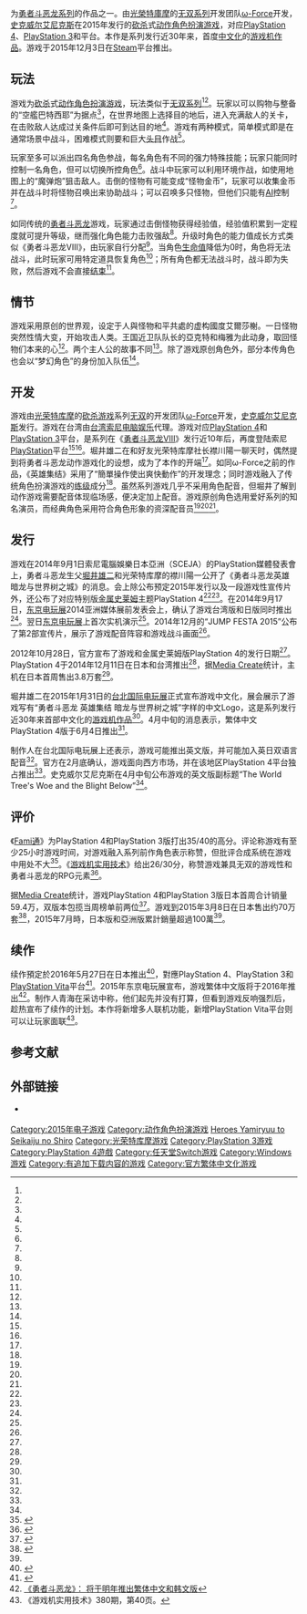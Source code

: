 {{outdated|time=2016-01-21}}
{{NoteTA
| G1 = Games
| G2 = Square Enix
| 1 = 暗 => zh-hant:闇; 暗 => zh-hk:闇; 暗 => zh-mo:闇; 暗 => zh-tw:闇;
}}
{{Infobox VG
| title = 勇者鬥惡龍 英雄集结<br />闇龍與世界樹之城
| image = Dragon Quest Heroes.png
| caption = 日版游戏封面
| japanese = ドラゴンクエストヒーローズ<br />闇竜と世界樹の城
| english = Dragon Quest Heroes: The World Tree's Woe and the Blight Below
| genre = [[动作角色扮演游戏|动作角色扮演]]
| platform = [[PlayStation_3|PlayStation 3]]、[[PlayStation_4|PlayStation 4]]、[[Microsoft_Windows|Microsoft Windows]]、[[Nintendo_Switch|Nintendo Switch]]
| developer = [[ω-Force|ω-Force]]
| publisher = {{vgrelease|WW|[[史克威尔艾尼克斯|史克威尔艾尼克斯]]}}
| distributor = {{vgrelease|TWHK|[[台灣索尼電腦娛樂|台灣索尼電腦娛樂]]}}
| director = [[堀井雄二|堀井雄二]]、庄知彦
| producer = {{spml|市村龙太郎|青海亮太|小笠原贤一}}
| designer =
| writer =
| programmer =
| composer = [[椙山浩一|椙山浩一]]
| artist = [[鳥山明|鳥山明]]
| series = [[勇者斗恶龙系列|勇者斗恶龙系列]]
| engine =
| modes = [[单人电子游戏|单人]]
| released = '''PlayStation 3'''{{Vgrelease|JP|2015年2月26日}}'''PlayStation 4'''{{Vgrelease|JP|2015年2月26日|TWHK|2015年6月4日<small>（中文版）</small>|NA|2015年10月13日|EU|2015年10月16日}}'''Microsoft Windows'''{{vgrelease|WW|2015年12月3日}}'''Nintendo Switch'''{{vgrelease|JP|2017年3月3日}}
}}

{{Vgname|勇者鬥惡龍 英雄集结 闇龍與世界樹之城|ja=ドラゴンクエストヒーローズ 闇竜と世界樹の城|en=Dragon Quest Heroes: The World Tree's Woe and the Blight Below|diff=yes}}为[[勇者斗恶龙系列|勇者斗恶龙系列]]的作品之一。由[[光榮特庫摩|光榮特庫摩]]的[[无双系列|无双系列]]开发团队[[ω-Force|ω-Force]]开发，[[史克威尔艾尼克斯|史克威尔艾尼克斯]]在2015年发行的[[砍杀游戏|砍杀]]式[[动作角色扮演游戏|动作角色扮演游戏]]，对应[[PlayStation_4|PlayStation 4]]、[[PlayStation_3|PlayStation 3]]和平台。本作是系列发行近30年来，首度[[中文化|中文化]]的[[游戏机游戏|游戏机作品]]。游戏于2015年12月3日在[[Steam|Steam]]平台推出。

== 玩法 ==
{{Quote box|玩家將……體驗《[[光榮無雙系列遊戲|無雙]]》系列特有的一騎當千爽快感，以及承襲《[[討鬼傳|討鬼傳]]》系列討伐大型魔物的戰鬥樂趣。|2014年9月1日首次公开游戏时的解说<ref name="gnn_20140901" />|width=264px|align=left}}

游戏为[[砍杀游戏|砍杀]]式[[动作角色扮演游戏|动作角色扮演游戏]]，玩法类似于[[无双系列|无双系列]]<ref name="kotaku_20141222" /><ref name="gnn_20141127"/>。玩家以可以购物与整备的“空艦巴特西耶”为据点<ref name="gnn_20150201" />，在世界地图上选择目的地后，进入充满敌人的关卡，在击败敌人达成过关条件后即可到达目的地<ref name="gnn_20141226" />。游戏有两种模式，简单模式即是在通常场景中战斗，困难模式则要和巨大[[头目_(角色类型)|头目]]作战<ref name="kotaku_20141222" />。

玩家至多可以派出四名角色参战，每名角色有不同的强力特殊技能；玩家只能同时控制一名角色，但可以切换所控角色<ref name="kotaku_20141222" />。战斗中玩家可以利用环境作战，如使用地图上的“魔弹炮”狙击敌人。击倒的怪物有可能变成“怪物金币”，玩家可以收集金币并在战斗时将怪物召唤出来协助战斗；可以召唤多只怪物，但他们只能有[[人工智能|AI]]控制<ref name="gnn_20150106" />。

如同传统的[[勇者斗恶龙|勇者斗恶龙]]游戏，玩家通过击倒怪物获得经验值，经验值积累到一定程度就可提升等级，继而强化角色能力击败强敌<ref name="gnn_20141226" />。升级时角色的能力值成长方式类似《勇者斗恶龙VIII》，由玩家自行分配<ref name="gnn_20150201" />。当角色[[生命值|生命值]]降低为0时，角色将无法战斗，此时玩家可用特定道具恢复角色<ref name="gnn_20150201" />；所有角色都无法战斗时，战斗即为失败，然后游戏不会直接[[Game_over|结束]]<ref name="gnn_20141226" />。

== 情节 ==

游戏采用原创的世界观，设定于人與怪物和平共處的虚构國度艾爾莎榭。一日怪物突然性情大变，开始攻击人类。王国近卫队队长的亞克特和梅雅为此动身，取回怪物们本来的心<ref name="official" />。两个主人公的故事不同<ref name="4gamer_20140922" />。除了游戏原创角色外，部分本传角色也会以“梦幻角色”的身份加入队伍<ref name="gnn_20150202" />。

== 开发 ==

游戏由[[光荣特库摩|光荣特库摩]]的[[砍杀游戏|砍杀游戏]]系列[[无双系列|无双]]的开发团队[[ω-Force|ω-Force]]开发，[[史克威尔艾尼克斯|史克威尔艾尼克斯]]发行。游戏在台湾由[[台湾索尼电脑娱乐|台湾索尼电脑娱乐]]代理。游戏对应[[PlayStation_4|PlayStation 4]]和[[PlayStation_3|PlayStation 3]]平台，是系列在《[[勇者斗恶龙VIII|勇者斗恶龙VIII]]》发行近10年后，再度登陆索尼[[PlayStation_(品牌)|PlayStation]]平台<ref name="gnn_20141231" /><ref name="gnn_20150201"/>。堀井雄二在和好友光荣特库摩社长襟川陽一聊天时，偶然提到将勇者斗恶龙动作游戏化的设想，成为了本作的开端<ref name="gnn_20150201" />。如同ω-Force之前的作品，《英雄集结》采用了“簡單操作使出爽快動作”的开发理念；同时游戏融入了传统角色扮演游戏的[[练级|练级]]成分<ref name="gnn_20150202" />。虽然系列游戏几乎不采用角色配音，但堀井了解到动作游戏需要配音体现临场感，便决定加上配音。游戏原创角色选用爱好系列的知名演员，而经典角色采用符合角色形象的资深配音员<ref name="gnn_20150202" /><ref name="gnn_20141127" /><ref name="gnn_20141024" />。

== 发行 ==

游戏在2014年9月1日索尼電腦娛樂日本亞洲（SCEJA）的PlayStation媒體發表會上，勇者斗恶龙生父[[堀井雄二|堀井雄二]]和光荣特库摩的襟川陽一公开了《勇者斗恶龙英雄 暗龙与世界树之城》的消息。会上除公布预定2015年发行以及一段游戏性宣传片外，还公布了对应特别版[[史莱姆_(勇者斗恶龙)|金属史莱姆]]主题PlayStation 4<ref name="gnn_20140901" /><ref name="polygon_20140901" />。在2014年9月17日，[[东京电玩展|东京电玩展]]2014亚洲媒体展前发表会上，确认了游戏台湾版和日版同时推出<ref name="gnn_20140917" />。翌日[[东京电玩展|东京电玩展]]上首次实机演示<ref name="gnn_20140918" />。2014年12月的“JUMP FESTA 2015”公布了第2部宣传片，展示了游戏配音阵容和游戏战斗画面<ref name="gnn_20141227" />。

2012年10月28日，官方宣布了游戏和金属史莱姆版PlayStation 4的发行日期<ref name="gnn_20141028" />。PlayStation 4于2014年12月11日在日本和台湾推出<ref name="gnn_20141028" />，据[[Media_Create|Media Create]]统计，主机在日本首周售出3.8万套<ref name="siliconera_20141223" />。

堀井雄二在2015年1月31日的[[台北国际电玩展|台北国际电玩展]]正式宣布游戏中文化，展会展示了游戏写有“勇者斗恶龙 英雄集结 暗龙与世界树之城”字样的中文Logo，这是系列发行近30年来首部中文化的[[游戏机游戏|游戏机作品]]<ref name="gnn_20150131" />。4月中旬的消息表示，繁体中文PlayStation 4版于6月4日推出<ref name="chtps4rel" />。

制作人在台北国际电玩展上还表示，游戏可能推出英文版，并可能加入英日双语言配音<ref name="gnn_20150202" />。官方在2月底确认，游戏面向西方市场，并在该地区PlayStation 4平台独占推出<ref name="confirmed" />。史克威尔艾尼克斯在4月中旬公布游戏的英文版副标题“The World Tree's Woe and the Blight Below”<ref name="ensubtitle" />。

== 评价 ==

《[[Fami通|Fami通]]》为PlayStation 4和PlayStation 3版打出35/40的高分。评论称游戏有至少25小时游戏时间，对游戏融入系列前作角色表示称赞，但批评合成系统在游戏中用处不大<ref>{{cite web |url=http://www.explosion.com/86480/dragon-quest-heroes-first-review-emerges-online/ |title=存档副本 |accessdate=2015-02-25 |deadurl=yes |archiveurl=https://web.archive.org/web/20150225121807/http://www.explosion.com/86480/dragon-quest-heroes-first-review-emerges-online/ |archivedate=2015-02-25 }}</ref>。《[[游戏机实用技术|游戏机实用技术]]》给出26/30分，称赞游戏兼具无双的游戏性和勇者斗恶龙的RPG元素<ref>{{cite journal|journal=游戏机实用技术|title=黄金眼|year=2015|issue=366|page=18}}</ref>。

据[[Media_Create|Media Create]]统计，游戏PlayStation 4和PlayStation 3版日本首周合计销量59.4万，双版本包揽当周榜单前两位<ref>{{Cite web|url = http://www.4gamer.net/games/117/G011794/20150304077/|title = 「ドラゴンクエストヒーローズ 闇竜と世界樹の城」が合計59万4000本のヒットとなった「ゲームソフト週間販売ランキング＋」|accessdate = 2015-03-05|date = 2015-03-04|publisher = Aetas, Inc.|language = ja|website = 4gamer.net}}</ref>。游戏到2015年3月8日在日本售出约70万套<ref>{{Cite web|url = http://www.4gamer.net/games/117/G011794/20150311091/|title = 「世界樹と不思議のダンジョン」6万5000本。「新テニスの王子様 ～Go to the top～」「Evolve」などもランクインの「週間販売ランキング＋」|accessdate = 2015-03-13|date = 2015-03-11|publisher = Aetas, Inc.|language = ja|website = 4gamer.net}}</ref>，2015年7月時，日本版和亞洲版累計銷量超過100萬<ref name="dqh2" />。

== 续作 ==
{{Outdated|章节|time=2016-01-29}}
{{main|勇者鬥惡龍 英雄集結II 雙子之王與預言的終結}}
续作{{Vgname-nb|[[勇者鬥惡龍_英雄集結II_雙子之王與預言的終結|勇者鬥惡龍 英雄集結II 雙子之王與預言的終結]]|ja=ドラゴンクエストヒーローズII 双子の王と予言の終わり}}預定於2016年5月27日在日本推出<ref>{{cite web | url = http://www.famitsu.com/news/201601/13097143.html | script-title = ja:【リリース追記】『ドラゴンクエストヒーローズII　双子の王と予言の終わり』発売日が2016年5月27日に決定【DQ30周年発表会】 | website = famitsu.com | publisher =  KADOKAWA DWANGO CORPORATION | date = 2016-01-13 | language = ja | accessdate = 2016-01-14 }}</ref>，對應PlayStation 4、PlayStation 3和[[PlayStation_Vita|PlayStation Vita]]平台<ref name="dqh2">{{Cite web |url=http://www.4gamer.net/games/999/G999903/20150728049/ |title=存档副本 |accessdate=2015-07-28 |archive-date=2018-08-26 |archive-url=https://web.archive.org/web/20180826114935/https://www.4gamer.net/games/999/G999903/20150728049/ |dead-url=no }}</ref>。2015年东京电玩展宣布，游戏繁体中文版将于2016年推出<ref>[http://games.qq.com/a/20150916/051421.htm 《勇者斗恶龙》： 将于明年推出繁体中文和韩文版]</ref>。制作人青海在采访中称，他们起先并没有打算，但看到游戏反响强烈后，趁热宣布了续作的计划。本作将新增多人联机功能，新增PlayStation Vita平台则可以让玩家面联<ref>《游戏机实用技术》380期，第40页。</ref>。

== 参考文献 ==

{{Reflist|refs=

<ref name="confirmed">{{cite web|url=http://blog.us.playstation.com/2015/02/25/dragon-quest-heroes-coming-to-ps4-in-2015/|title=Dragon Quest Heroes Coming to PS4 in 2015|work=Sony Playstation Blog|author=Dan Seto|date=2015-02-25|accessdate=2015-02-25|archive-date=2015-02-26|archive-url=https://web.archive.org/web/20150226064622/http://blog.us.playstation.com/2015/02/25/dragon-quest-heroes-coming-to-ps4-in-2015/|dead-url=no}}</ref>

<ref name="official">{{cite web|title=ストーリー|url=http://www.dragonquest.jp/heroes/story/index.html|publisher=[[Square_Enix|Square Enix]]|website=dragonquest.jp|accessdate=2015-01-03|language=ja}}</ref>

<ref name="gnn_20140901">{{cite web|author=Sam|title=《勇者鬥惡龍群雄 闇龍與世界樹之城》日本國民 RPG 無雙動作化登場！|url=http://gnn.gamer.com.tw/6/102676.html|publisher=[[巴哈姆特電玩資訊站|巴哈姆特電玩資訊站]]|accessdate=2015-01-03|date=2014-09-01}}</ref>

<ref name="polygon_20140901">{{cite web|author=Michael McWhertor|title=Dragon Quest Heroes brings the series back to PlayStation in Dynasty Warriors style|url=http://www.polygon.com/2014/9/1/6092321/dragon-quest-heroes-ps4-ps3-musou|publisher=Vox Media Inc.|website=[[Polygon|Polygon]]|accessdate=2015-01-03|language=en|date=2014-09-01}}</ref>

<ref name="gnn_20140917">{{cite web|author=RU|title=【TGS 14】【速報】《勇者鬥惡龍群雄》與日同步在台推出 引進 PS4 版特別主機|url=http://gnn.gamer.com.tw/6/103516.html|publisher=[[巴哈姆特電玩資訊站|巴哈姆特電玩資訊站]]|accessdate=2015-01-03|date=2014-09-17}}</ref>

<ref name="gnn_20140918">{{cite web|author=RU|title=【TGS 14】勇者鬥惡龍無雙！《勇者鬥惡龍群雄》首度曝光現場操作實機影片|url=http://gnn.gamer.com.tw/4/103594.html|publisher=[[巴哈姆特電玩資訊站|巴哈姆特電玩資訊站]]|accessdate=2015-01-03|date=2014-09-18}}</ref>

<ref name="4gamer_20140922">{{cite web|author=稲元徹也|title=［TGS 2014］100万体のモンスター軍が迫る！　「ドラゴンクエストヒーローズ 闇竜と世界樹の城」デモンストレーションステージをレポート|url=http://www.4gamer.net/games/272/G027221/20140922044/|publisher=Aetas, Inc.|website=4gamer.net|accessdate=2015-01-03|language=ja|date=2014-09-22}}</ref>

<ref name="gnn_20141024">{{cite web|author=4Gamer.net|title=《勇者鬥惡龍群雄》邀請演員「松坂桃李」「桐谷美玲」為男女主角獻聲配音|url=http://gnn.gamer.com.tw/8/105408.html|publisher=[[巴哈姆特電玩資訊站|巴哈姆特電玩資訊站]]|accessdate=2015-01-03|date=2014-10-24}}</ref>

<ref name="gnn_20141028">{{cite web|author=Sam|title=《勇者鬥惡龍群雄》公布聲優陣容與發售日 特製 PS4 主機年底搶先推出|url=http://gnn.gamer.com.tw/4/105584.html|publisher=[[巴哈姆特電玩資訊站|巴哈姆特電玩資訊站]]|accessdate=2015-01-03|date=2014-10-28}}</ref>

<ref name="gnn_20141127">{{cite web|author=Sam|title=《勇者鬥惡龍群雄》公布歷代角色配音陣容 眾多知名聲優參與演出|url=http://gnn.gamer.com.tw/9/107079.html|publisher=[[巴哈姆特電玩資訊站|巴哈姆特電玩資訊站]]|accessdate=2015-01-03|date=2014-11-27}}</ref>

<ref name="kotaku_20141222">{{cite web|author=Toshi Nakamura|title=Dragon Quest Heroes May be My Favorite Warriors-Style Game Ever|url=http://kotaku.com/dragon-quest-heroes-may-be-my-favorite-warriors-style-g-1673956682|publisher=[[Kotaku|Kotaku]]|accessdate=2015-01-03|language=en|date=2014-12-22}}</ref>

<ref name="siliconera_20141223">{{cite web|author=Ishaan|title=The Dragon Quest Metal Slime Edition PS4 Sold 38,000 Units In Japan|url=http://www.siliconera.com/2014/12/23/the-dragon-quest-metal-slime-edition-ps4-sold-38000-units-in-japan/|website=siliconera.com|date=2014-12-23|language=en}}</ref>

<ref name="gnn_20141226">{{cite web|author=4Gamer.net|title=《勇者鬥惡龍群雄》公布基本遊戲流程 介紹多人出擊戰鬥與魄力十足的必殺技|url=http://gnn.gamer.com.tw/2/108612.html|publisher=[[巴哈姆特電玩資訊站|巴哈姆特電玩資訊站]]|accessdate=2015-01-03|date=2014-12-26}}</ref>

<ref name="gnn_20141227">{{cite web|author=Sam|title=《勇者鬥惡龍群雄》公布 JF2015 宣傳影片 展示豪華聲優陣容與激烈戰鬥場面|url=http://gnn.gamer.com.tw/5/108315.html|publisher=[[巴哈姆特电玩资讯站|巴哈姆特电玩资讯站]]|accessdate=2015-01-28|date=2014-12-27}}</ref>

<ref name="gnn_20141231">{{cite web|author=KEN|title=巴哈姆特 GNN 2014 年度十大遊樂器遊戲新聞回顧|url=http://gnn.gamer.com.tw/5/108855.html|publisher=[[巴哈姆特电玩资讯站|巴哈姆特电玩资讯站]]|accessdate=2015-01-28|date=2014-12-31}}</ref>

<ref name="gnn_20150106">{{cite web|author=4Gamer.net|title=《勇者鬥惡龍群雄》公布收服魔物成為夥伴的「魔物金幣」及主角特技介紹|url=http://gnn.gamer.com.tw/2/108952.html|publisher=[[巴哈姆特电玩资讯站|巴哈姆特电玩资讯站]]|accessdate=2015-01-28|date=2015-01-06}}</ref>

<ref name="gnn_20150131">{{cite web|author=Sam|title=【TpGS 15】《勇者鬥惡龍群雄》確定中文化推出 系列之父堀井雄二親自宣布|url=http://gnn.gamer.com.tw/0/110280.html|publisher=[[巴哈姆特电玩资讯站|巴哈姆特电玩资讯站]]|accessdate=2015-01-31|date=2015-01-31}}</ref>

<ref name="gnn_20150201">{{cite web|author=Sam|title=【TpGS 15】《勇者鬥惡龍 英雄集結》中文化震撼發表 透過爽快動作體驗 DQ 精髓|url=http://gnn.gamer.com.tw/2/110292.html|publisher=[[巴哈姆特电玩资讯站|巴哈姆特电玩资讯站]]|accessdate=2015-02-04|date=2015-02-01}}</ref>

<ref name="gnn_20150202">{{cite web|author=Sam|title=【TpGS 15】《勇者鬥惡龍 英雄集結》獨家訪談 系列之父暢談 DQ 人生體驗|url=http://gnn.gamer.com.tw/6/110326.html|publisher=[[巴哈姆特电玩资讯站|巴哈姆特电玩资讯站]]|accessdate=2015-02-04|date=2015-02-02}}</ref>

<ref name="chtps4rel">{{cite web|title=PlayStation®4专用游戏 《勇者斗恶龙　英雄集结　闇龙与世界树之城》 繁体中文版决定於2015年6月4日发售！|url=http://asia.playstation.com/hk/chs/newsdetail?id=3864|publisher=PlayStation|accessdate=2015-04-16}}</ref>

<ref name="ensubtitle">{{Cite web |url=http://www.pushsquare.com/news/2015/04/bad_news_for_us_writers_as_dragon_quest_heroes_gets_a_massive_western_subtitle |title=存档副本 |accessdate=2015-05-19 |archive-date=2017-07-18 |archive-url=https://web.archive.org/web/20170718103513/http://www.pushsquare.com/news/2015/04/bad_news_for_us_writers_as_dragon_quest_heroes_gets_a_massive_western_subtitle |dead-url=no }}</ref>

}}

== 外部链接 ==

* {{Official website|http://www.dragonquest.jp/heroes/}} {{ja icon}}

{{勇者斗恶龙系列}}

{{DEFAULTSORT:Dragon Quest Heroes Yamiryuu to Seikaiju no Shiro}}
[[Category:2015年电子游戏|Category:2015年电子游戏]]
[[Category:动作角色扮演游戏|Category:动作角色扮演游戏]]
[[Category:勇者鬥惡龍系列電子遊戲|Heroes Yamiryuu to Seikaiju no Shiro]]
[[Category:光荣特库摩游戏|Category:光荣特库摩游戏]]
[[Category:PlayStation_3游戏|Category:PlayStation 3游戏]]
[[Category:PlayStation_4遊戲|Category:PlayStation 4遊戲]]
[[Category:任天堂Switch游戏|Category:任天堂Switch游戏]]
[[Category:Windows游戏|Category:Windows游戏]]
[[Category:有追加下载内容的游戏|Category:有追加下载内容的游戏]]
[[Category:官方繁体中文化游戏|Category:官方繁体中文化游戏]]
